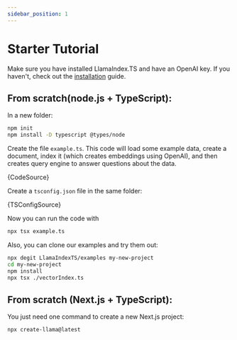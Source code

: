 ```yaml
---
sidebar_position: 1
---
```



# Starter Tutorial

Make sure you have installed LlamaIndex.TS and have an OpenAI key. If you haven't, check out the [installation](installation) guide.

## From scratch(node.js + TypeScript):

In a new folder:

```bash npm2yarn
npm init
npm install -D typescript @types/node
```

Create the file `example.ts`. This code will load some example data, create a document, index it (which creates embeddings using OpenAI), and then creates query engine to answer questions about the data.

<CodeBlock language="ts">{CodeSource}</CodeBlock>

Create a `tsconfig.json` file in the same folder:

<CodeBlock language="json">{TSConfigSource}</CodeBlock>

Now you can run the code with

```bash
npx tsx example.ts
```

Also, you can clone our examples and try them out:

```bash npm2yarn
npx degit LlamaIndexTS/examples my-new-project
cd my-new-project
npm install
npx tsx ./vectorIndex.ts
```

## From scratch (Next.js + TypeScript):

You just need one command to create a new Next.js project:

```bash npm2yarn
npx create-llama@latest
```
